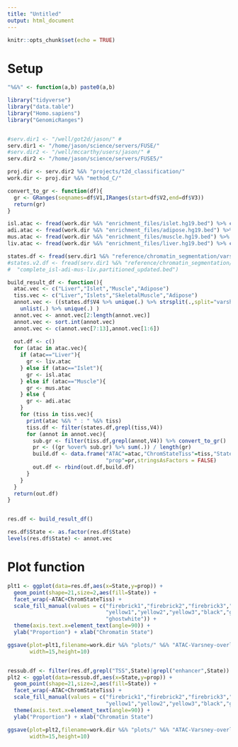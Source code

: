 ```yaml
---
title: "Untitled"
output: html_document
---
```


```r
knitr::opts_chunk$set(echo = TRUE)
```

# Setup 

```r
"%&%" <- function(a,b) paste0(a,b)

library("tidyverse")
library("data.table")
library("Homo.sapiens")
library("GenomicRanges")


#serv.dir1 <- "/well/got2d/jason/" # 
serv.dir1 <- "/home/jason/science/servers/FUSE/"
#serv.dir2 <- "/well/mccarthy/users/jason/" #
serv.dir2 <- "/home/jason/science/servers/FUSE5/"

proj.dir <- serv.dir2 %&% "projects/t2d_classification/"
work.dir <- proj.dir %&% "method_C/"

convert_to_gr <- function(df){
  gr <- GRanges(seqnames=df$V1,IRanges(start=df$V2,end=df$V3))
  return(gr)
}

isl.atac <- fread(work.dir %&% "enrichment_files/islet.hg19.bed") %>% convert_to_gr(.)
adi.atac <- fread(work.dir %&% "enrichment_files/adipose.hg19.bed") %>% convert_to_gr(.)
mus.atac <- fread(work.dir %&% "enrichment_files/muscle.hg19.bed") %>% convert_to_gr(.)
liv.atac <- fread(work.dir %&% "enrichment_files/liver.hg19.bed") %>% convert_to_gr(.)

states.df <- fread(serv.dir1 %&% "reference/chromatin_segmentation/varshney_2016/bed_files/complete_varshney_chromHMM_states.bed")
#states.v2.df <- fread(serv.dir1 %&% "reference/chromatin_segmentation/varshney_2016/chromatin_states/partitioned_updated/" %&% 
#  "complete_isl-adi-mus-liv.partitioned_updated.bed")


```



```r


build_result_df <- function(){
  atac.vec <- c("Liver","Islet","Muscle","Adipose")
  tiss.vec <- c("Liver","Islets","SkeletalMuscle","Adipose")
  annot.vec <- ((states.df$V4 %>% unique(.) %>% strsplit(.,split="varshney_[[:alnum:]|-]+_")) %>%
    unlist(.) %>% unique(.) )
  annot.vec <- annot.vec[2:length(annot.vec)]
  annot.vec <- sort.int(annot.vec)
  annot.vec <- c(annot.vec[7:13],annot.vec[1:6])
  
  out.df <- c()
  for (atac in atac.vec){
    if (atac=="Liver"){
      gr <- liv.atac
    } else if (atac=="Islet"){
      gr <- isl.atac
    } else if (atac=="Muscle"){
      gr <- mus.atac
    } else {
      gr <- adi.atac
    }
    for (tiss in tiss.vec){
      print(atac %&% " : " %&% tiss)
      tiss.df <- filter(states.df,grepl(tiss,V4)) 
      for (annot in annot.vec){
        sub.gr <- filter(tiss.df,grepl(annot,V4)) %>% convert_to_gr()
        pr <- ((gr %over% sub.gr) %>% sum(.)) / length(gr)
        build.df <- data.frame("ATAC"=atac,"ChromStateTiss"=tiss,"State"=annot,
                               "prop"=pr,stringsAsFactors = FALSE)
        out.df <- rbind(out.df,build.df)
      }
    }
  }
  return(out.df)  
}



```


```r

res.df <- build_result_df()

res.df$State <- as.factor(res.df$State)
levels(res.df$State) <- annot.vec

```


# Plot function 

```r

plt1 <- ggplot(data=res.df,aes(x=State,y=prop)) + 
  geom_point(shape=21,size=2,aes(fill=State)) + 
  facet_wrap(~ATAC+ChromStateTiss) + 
  scale_fill_manual(values = c("firebrick1","firebrick2","firebrick3","green1","green2","green3",
                               "yellow1","yellow2","yellow3","black","grey70","grey80",
                               "ghostwhite")) + 
  theme(axis.text.x=element_text(angle=90)) + 
  ylab("Proportion") + xlab("Chromatin State") 

ggsave(plot=plt1,filename=work.dir %&% "plots/" %&% "ATAC-Varsney-overlaps_full.png",
       width=15,height=10)


ressub.df <- filter(res.df,grepl("TSS",State)|grepl("enhancer",State))
plt2 <- ggplot(data=ressub.df,aes(x=State,y=prop)) + 
  geom_point(shape=21,size=2,aes(fill=State)) + 
  facet_wrap(~ATAC+ChromStateTiss) + 
  scale_fill_manual(values = c("firebrick1","firebrick2","firebrick3","green3",
                               "yellow1","yellow2","yellow3","black","grey")) + 
  theme(axis.text.x=element_text(angle=90)) + 
  ylab("Proportion") + xlab("Chromatin State")

ggsave(plot=plt2,filename=work.dir %&% "plots/" %&% "ATAC-Varsney-overlaps_tss-enhan.png",
       width=15,height=10)



```


